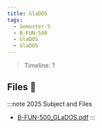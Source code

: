 ```yaml
---
title: GlaDOS
tags:
  - Semester-5
  - B-FUN-500
  - GlaDOS
  - GlaDOS
---
```

> Timeline: ?


## Files 📂

:::note 2025 Subject and Files
- [B-FUN-500_GLaDOS.pdf](https://github.com/Studio-17/Epitech-Subjects/raw/main/Semester-5/B-FUN-500/GlaDOS/GlaDOS/B-FUN-500_GLaDOS.pdf)
:::

